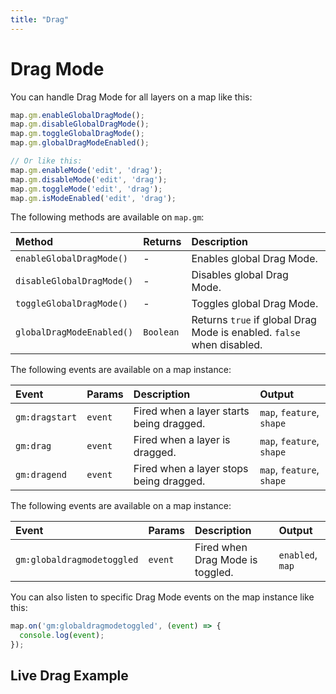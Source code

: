 ```yaml
---
title: "Drag"
---
```


# Drag Mode

You can handle Drag Mode for all layers on a map like this:

```js
map.gm.enableGlobalDragMode();
map.gm.disableGlobalDragMode();
map.gm.toggleGlobalDragMode();
map.gm.globalDragModeEnabled();

// Or like this:
map.gm.enableMode('edit', 'drag');
map.gm.disableMode('edit', 'drag');
map.gm.toggleMode('edit', 'drag');
map.gm.isModeEnabled('edit', 'drag');
```


The following methods are available on `map.gm`:

| Method                                                            | Returns   | Description                   |
|:------------------------------------------------------------------| :-------- | :-----------------------------|
| `enableGlobalDragMode()`  | -         | Enables global Drag Mode.                                             |
| `disableGlobalDragMode()` | -         | Disables global Drag Mode.                                            |
| `toggleGlobalDragMode()`  | -         | Toggles global Drag Mode.                                             |
| `globalDragModeEnabled()` | `Boolean` | Returns `true` if global Drag Mode is enabled. `false` when disabled. |

The following events are available on a map instance:

| Event          | Params | Description                                  | Output                    |
| :------------- | :----- | :------------------------------------------- | :-------------------------|
| `gm:dragstart` | `event`| Fired when a layer starts being dragged.     | `map`, `feature`, `shape` |
| `gm:drag`      | `event`| Fired when a layer is dragged.               | `map`, `feature`, `shape` |
| `gm:dragend`   | `event`| Fired when a layer stops being dragged.      | `map`, `feature`, `shape` |

The following events are available on a map instance:

| Event                    | Params | Description                      | Output                 |
| :----------------------- | :----- | :------------------------------- | :--------------------- |
| `gm:globaldragmodetoggled` | `event`    | Fired when Drag Mode is toggled. | `enabled`, `map` |

You can also listen to specific Drag Mode events on the map instance like this:

```js
map.on('gm:globaldragmodetoggled', (event) => {
  console.log(event);
});
```

## Live Drag Example

<BrowserOnlyGmMap
  gmOptions={editDragOptions}
  features={features} />
